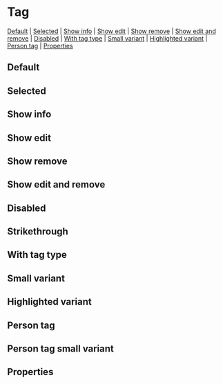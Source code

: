
<Meta of={stories} />

# Tag

[Default](#default) | [Selected](#selected) | [Show info](#show-info) | [Show edit](#show-edit) | [Show remove](#show-remove) | [Show edit and remove](#show-edit-and-remove) | [Disabled](#disabled) | [With tag type](#with-tag-type) | [Small variant](#small-variant) | [Highlighted variant](#highlighted-variant) | [Person tag](#person-tag) | [Properties](#properties)

## Default

<Canvas>
  <Story id="components-tag--default-tag" />
</Canvas>

## Selected

<Canvas>
  <Story id="components-tag--selected" />
</Canvas>

## Show info

<Canvas>
  <Story id="components-tag--show-info" />
</Canvas>

## Show edit

<Canvas>
  <Story id="components-tag--show-edit" />
</Canvas>

## Show remove

<Canvas>
  <Story id="components-tag--show-remove" />
</Canvas>

## Show edit and remove

<Canvas>
  <Story id="components-tag--show-edit-and-remove" />
</Canvas>

## Disabled

<Canvas>
  <Story id="components-tag--disabled" />
</Canvas>

## Strikethrough

<Canvas>
  <Story id="components-tag--strikethrough" />
</Canvas>

## With tag type

<Canvas>
  <Story id="components-tag--with-tag-type" />
</Canvas>

## Small variant

<Canvas>
  <Story id="components-tag--small-variant" />
</Canvas>

## Highlighted variant

<Canvas>
  <Story id="components-tag--highlighted-variant" />
</Canvas>

## Person tag

<Canvas>
  <Story id="components-tag--person-tag" />
</Canvas>

## Person tag small variant

<Canvas>
  <Story id="components-tag--person-tag-small" />
</Canvas>

## Properties

<Controls />
